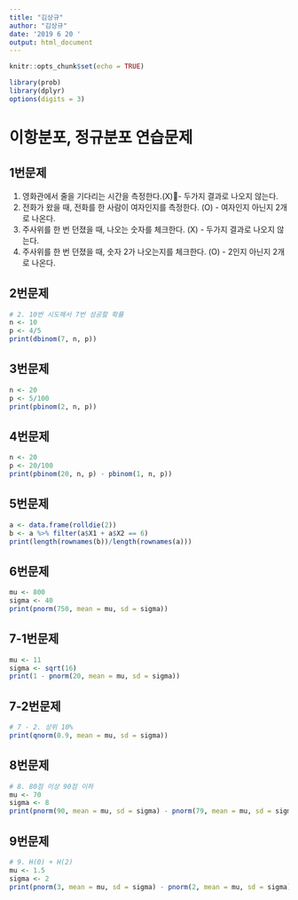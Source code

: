 ```yaml
---
title: "김상규"
author: "김상규"
date: '2019 6 20 '
output: html_document
---
```


```r
knitr::opts_chunk$set(echo = TRUE)
```
```r
library(prob)
library(dplyr)
options(digits = 3)
```


# 이항분포, 정규분포 연습문제
## 1번문제  
  
1) 영화관에서 줄을 기다리는 시간을 측정한다.(X)- 두가지 결과로 나오지 않는다.  
2) 전화가 왔을 때, 전화를 한 사람이 여자인지를 측정한다. (O) - 여자인지 아닌지 2개로 나온다.
3) 주사위를 한 번 던졌을 때, 나오는 숫자를 체크한다. (X) - 두가지 결과로 나오지 않는다.  
4) 주사위를 한 번 던졌을 때, 숫자 2가 나오는지를 체크한다. (O) - 2인지 아닌지 2개로 나온다.
  
## 2번문제

```r
# 2. 10번 시도해서 7번 성공할 확률
n <- 10
p <- 4/5
print(dbinom(7, n, p))
```

## 3번문제

```r
n <- 20
p <- 5/100
print(pbinom(2, n, p))
```

## 4번문제

```r
n <- 20
p <- 20/100
print(pbinom(20, n, p) - pbinom(1, n, p))
```

## 5번문제

```r
a <- data.frame(rolldie(2))
b <- a %>% filter(a$X1 + a$X2 == 6)
print(length(rownames(b))/length(rownames(a)))
```

## 6번문제

```r
mu <- 800
sigma <- 40
print(pnorm(750, mean = mu, sd = sigma))
```

## 7-1번문제

```r
mu <- 11
sigma <- sqrt(16)
print(1 - pnorm(20, mean = mu, sd = sigma))
```

## 7-2번문제

```r
# 7 - 2. 상위 10%
print(qnorm(0.9, mean = mu, sd = sigma))
```

## 8번문제

```r
# 8. 80점 이상 90점 이하
mu <- 70
sigma <- 8
print(pnorm(90, mean = mu, sd = sigma) - pnorm(79, mean = mu, sd = sigma))
```

## 9번문제

```r
# 9. H(0) + H(2)
mu <- 1.5
sigma <- 2
print(pnorm(3, mean = mu, sd = sigma) - pnorm(2, mean = mu, sd = sigma) + (pnorm(0, mean = mu, sd = 2) - pnorm(-1, mean = mu, sd = 2)))
```